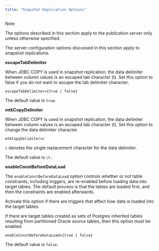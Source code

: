 ```yaml
---
title: "Snapshot Replication Options"
---
```


<div id="snapshot_replication_options" class="registered_link"></div>


<div class="note">

<div class="title">

Note

</div>

The options described in this section apply to the publication server only unless otherwise specified.

</div>

The server configuration options discussed in this section apply to snapshot replications.

**escapeTabDelimiter**

When JDBC COPY is used in snapshot replication, the data delimiter between column values is an escaped tab character (t). Set this option to false if you do not want to escape the tab delimiter character.

`escapeTabDelimiter={true | false}`

The default value is `true`.

**mtkCopyDelimiter**

When JDBC COPY is used in snapshot replication, the data delimiter between column values is an escaped tab character (t). Set this option to change the data delimiter character.

`mtkCopyDelimiter=c`

`c` denotes the single replacement character for the data delimiter.

The default value is `\t.`

**enableConstBeforeDataLoad**

The `enableConstBeforeDataLoad` option controls whether or not table constraints, including triggers, are re-enabled before loading data into target tables. The default process is that the tables are loaded first, and then the constraints are enabled afterwards.

Activate this option if there are triggers that affect how data is loaded into the target tables.

If there are target tables created as sets of Postgres inherited tables resulting from partitioned Oracle source tables, then this option must be enabled.

`enableConstBeforeDataLoad={true | false}`

The default value is `false.`
